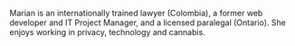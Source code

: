 Marian is an internationally trained lawyer (Colombia), a former web developer and IT Project Manager, and a licensed paralegal (Ontario). She enjoys working in privacy, technology and cannabis.
